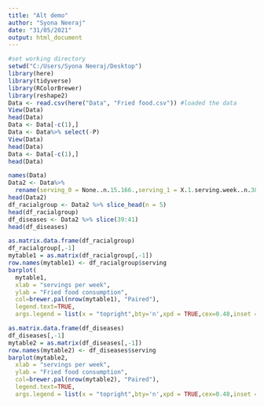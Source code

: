 ---
title: "Alt demo"
author: "Syona Neeraj"
date: "31/05/2021"
output: html_document
---

``` {r}
#set working directory
setwd("C:/Users/Syona Neeraj/Desktop")
library(here)
library(tidyverse)
library(RColorBrewer)
library(reshape2)
Data <- read.csv(here("Data", "Fried food.csv")) #loaded the data
View(Data)
head(Data)
Data <- Data[-c(1),]
Data <- Data%>% select(-P)
View(Data)
head(Data)
Data <- Data[-c(1),]
head(Data)

names(Data)
Data2 <- Data%>%
  rename(serving_0 = None..n.15.166.,serving_1 = X.1.serving.week..n.38.482.,serving_2 = X1.2.servings.week..n.33.210.,serving_3 = X3.6.servings.week..n.15.480.,serving_max = â..1.serving.day..n.4628.) #renaming columns
head(Data2)
df_racialgroup <- Data2 %>% slice_head(n = 5)
head(df_racialgroup)
df_diseases <- Data2 %>% slice(39:41)
head(df_diseases)

as.matrix.data.frame(df_racialgroup)
df_racialgroup[,-1]
mytable1 = as.matrix(df_racialgroup[,-1])
row.names(mytable1) <- df_racialgroup$serving
barplot(
  mytable1,
  xlab = "servings per week",
  ylab = "Fried food consumption",
  col=brewer.pal(nrow(mytable1), "Paired"),
  legend.text=TRUE,
  args.legend = list(x = "topright",bty='n',xpd = TRUE,cex=0.48,inset = c(- 0.48, 0)))

as.matrix.data.frame(df_diseases)
df_diseases[,-1]
mytable2 = as.matrix(df_diseases[,-1])
row.names(mytable2) <- df_diseases$serving
barplot(mytable2,
  xlab = "servings per week",
  ylab = "Fried food consumption",
  col=brewer.pal(nrow(mytable2), "Paired"),
  legend.text=TRUE,
  args.legend = list(x = "topright",bty='n',xpd = TRUE,cex=0.48,inset = c(- 0.48, 0)))

```

